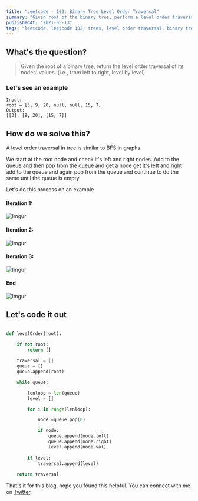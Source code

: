 ```yaml
---
title: "Leetcode - 102: Binary Tree Level Order Traversal"
summary: "Given root of the binary tree, perform a level order traversal and return the levels"
publishedAt: "2021-05-13"
tags: "leetcode, leetcode 102, trees, level order traversal, binary tree, python3, python, programming, coding, interviews, dsa, algorithm"
---
```


## What's the question?

<blockquote>
  Given the root of a binary tree, return the level order traversal of its
  nodes' values. (i.e., from left to right, level by level).
</blockquote>

### Let's see an example

```dart:example
Input:
root = [3, 9, 20, null, null, 15, 7]
Output:
[[3], [9, 20], [15, 7]]
```

## How do we solve this?

A level order traversal in tree is similar to BFS in graphs. 

We start at the root node and check it's left and right nodes. Add to the queue and then pop from the queue and get a node get it's left and right add to the queue and again pop from the queue and continue to do the same until the queue is empty.

Let's do this process on an example

#### Iteration 1:

![Imgur](https://i.imgur.com/VJeOJDY.png)


#### Iteration 2:

![Imgur](https://i.imgur.com/LUSi6D5.png)


#### Iteration 3:

![Imgur](https://i.imgur.com/khATJvT.png)


#### End

![Imgur](https://i.imgur.com/MPqTxKg.png)



## Let's code it out

```dart:level_order_tree.py

def levelOrder(root):

    if not root:
        return []
    
    traversal = []
    queue = []
    queue.append(root)

    while queue:

        lenloop = len(queue)
        level = []

        for i in range(lenloop):

            node =queue.pop(0)

            if node:
                queue.append(node.left)
                queue.append(node.right)
                level.append(node.val)
            
        if level:
            traversal.append(level)
    
    return traversal

```

That's it for this blog, hope you found this helpful. You can connect with me on <a target="_blank" href="https://twitter.com/saglanivatsal">Twitter</a>.